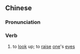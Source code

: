 {{also|举目}}
==Chinese==
{{zh-forms|s=举目|alt=攑目-Min Nan,揭目-Min Nan}}

===Pronunciation===
{{zh-pron
|m=jǔmù
|c=geoi2 muk6
|h=pfs=kí-muk
|mn=gia̍h-ba̍k
|cat=v
}}

===Verb===
{{zh-verb}}

# {{lb|zh|literary}} to [[look]] up; to [[raise]] [[one]]'s [[eye]]s
#: {{zh-x|我 要 向 山 舉目；我 的 幫助 從 何 而 來？|I will '''lift up mine eyes''' unto the hills, from whence cometh my help.|ref={{w2|zh|和合本|新標點和合本}} ([[w:Chinese Union Version|Chinese Union Version with New Punctuation]]), {{lang|zh|詩篇}} (Psalm) 121:1}}